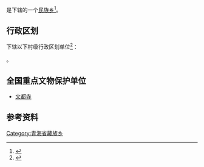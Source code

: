 {{中国乡级行政区|63/21/28/204/000}}

'''{{PAGENAMEBASE}}'''是{{PRC admin/fullname|63/21/28/204/000|3}}下辖的一个[[民族乡|民族乡]]<ref>{{PRC admin/ref sgc|{{PRC admin/parent|63/21/28/204/000}}}}</ref>。

== 行政区划 ==
{{PAGENAMEBASE}}下辖以下村级行政区划单位<ref>{{PRC admin/ref sgc|63/21/28/204/000}}</ref>：

{{PRC admin/children|63/21/28/204/000}}。

==全国重点文物保护单位==
* [[文都寺|文都寺]]

== 参考资料 ==
{{reflist}}

{{PRC admin/navcat|63/21/28/204/000}}
[[Category:青海省藏族乡|Category:青海省藏族乡]]